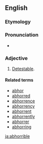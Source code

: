 ==English==

===Etymology===
{{suffix|abhor|ible}}

===Pronunciation===
* {{a|US}} {{IPA|/æbˈhɑ.ɹɪb.l̩/|/æbˈhɔɹ.ɪb.l̩/}}

===Adjective===
{{en-adj}}

# {{rare}} [[detestable|Detestable]].

====Related terms====
* [[abhor]]
* [[abhorred]]
* [[abhorrence]]
* [[abhorrency]]
* [[abhorrent]]
* [[abhorrently]]
* [[abhorrer]]
* [[abhorring]]

[[ja:abhorrible]]
